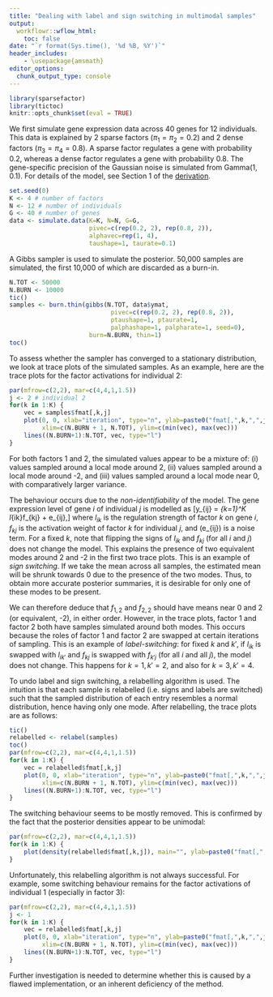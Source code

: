 ```yaml
---
title: "Dealing with label and sign switching in multimodal samples"
output:
  workflowr::wflow_html:
    toc: false
date: "`r format(Sys.time(), '%d %B, %Y')`"
header_includes:
    - \usepackage{amsmath}
editor_options:
  chunk_output_type: console
---
```


```r
library(sparsefactor)
library(tictoc)
knitr::opts_chunk$set(eval = TRUE)
```

We first simulate gene expression data across 40 genes for 12 individuals. This data is explained by 2 sparse factors ($\pi_1=\pi_2=0.2$) and 2 dense factors ($\pi_3=\pi_4=0.8$). A sparse factor regulates a gene with probability 0.2, whereas a dense factor regulates a gene with probability 0.8. The gene-specific precision of the Gaussian noise is simulated from $\text{Gamma}{(1,0.1)}$. For details of the model, see Section 1 of the [derivation](assets/derivation.pdf).

```r
set.seed(0)
K <- 4 # number of factors
N <- 12 # number of individuals
G <- 40 # number of genes
data <- simulate.data(K=K, N=N, G=G,
                      pivec=c(rep(0.2, 2), rep(0.8, 2)),
                      alphavec=rep(1, 4),
                      taushape=1, taurate=0.1)
```

A Gibbs sampler is used to simulate the posterior. 50,000 samples are simulated, the first 10,000 of which are discarded as a burn-in.

```r
N.TOT <- 50000
N.BURN <- 10000
tic()
samples <- burn.thin(gibbs(N.TOT, data$ymat,
                            pivec=c(rep(0.2, 2), rep(0.8, 2)),
                            ptaushape=1, ptaurate=1,
                            palphashape=1, palpharate=1, seed=0),
                      burn=N.BURN, thin=1)
toc()
```

To assess whether the sampler has converged to a stationary distribution, we look at trace plots of the simulated samples. As an example, here are the trace plots for the factor activations for individual 2:

```r
par(mfrow=c(2,2), mar=c(4,4,1,1.5))
j <- 2 # individual 2
for(k in 1:K) {
    vec = samples$fmat[,k,j]
    plot(0, 0, xlab="iteration", type="n", ylab=paste0("fmat[,",k,",",j,"]"),
         xlim=c(N.BURN + 1, N.TOT), ylim=c(min(vec), max(vec)))
    lines((N.BURN+1):N.TOT, vec, type="l")
}
```

For both factors 1 and 2, the simulated values appear to be a mixture of: (i) values sampled around a local mode around 2, (ii) values sampled around a local mode around -2, and (iii) values sampled around a local mode near 0, with comparatively larger variance.

The behaviour occurs due to the *non-identifiability* of the model. The gene expression level of gene $i$ of individual $j$ is modelled as
\[y_{ij} = \sum_{k=1}^K l_{ik}f_{kj} + e_{ij},\]
where $l_{ik}$ is the regulation strength of factor $k$ on gene $i$, $f_{kj}$ is the activation weight of factor $k$ for individual $j$, and \(e_{ij}\) is a noise term. For a fixed $k$, note that flipping the signs of $l_{ik}$ and $f_{kj}$ (for all $i$ and $j$) does not change the model. This explains the presence of two equivalent modes around 2 and -2 in the first two trace plots. This is an example of *sign switching*. If we take the mean across all samples, the estimated mean will be shrunk towards 0 due to the presence of the two modes. Thus, to obtain more accurate posterior summaries, it is desirable for only one of these modes to be present.

We can therefore deduce that $f_{1,2}$ and $f_{2,2}$ should have means near 0 and 2 (or equivalent, -2), in either order. However, in the trace plots, factor 1 and factor 2 both have samples simulated around both modes. This occurs because the roles of factor 1 and factor 2 are swapped at certain iterations of sampling. This is an example of *label-switching*: for fixed $k$ and $k'$, if $l_{ik}$ is swapped with $l_{ik'}$ and $f_{kj}$ is swapped with $f_{k'j}$ (for all $i$ and all $j$), the model does not change. This happens for $k=1,\,k'=2$, and also for $k=3,\,k'=4$.

To undo label and sign switching, a relabelling algorithm is used. The intuition is that each sample is relabelled (i.e. signs and labels are switched) such that the sampled distribution of each entry resembles a normal distribution, hence having only one mode. After relabelling, the trace plots are as follows:

```r
tic()
relabelled <- relabel(samples)
toc()
par(mfrow=c(2,2), mar=c(4,4,1,1.5))
for(k in 1:K) {
    vec = relabelled$fmat[,k,j]
    plot(0, 0, xlab="iteration", type="n", ylab=paste0("fmat[,",k,",",j,"]"),
         xlim=c(N.BURN + 1, N.TOT), ylim=c(min(vec), max(vec)))
    lines((N.BURN+1):N.TOT, vec, type="l")
}
```

The switching behaviour seems to be mostly removed. This is confirmed by the fact that the posterior densities appear to be unimodal:

```r
par(mfrow=c(2,2), mar=c(4,4,1,1.5))
for(k in 1:K) {
    plot(density(relabelled$fmat[,k,j]), main="", ylab=paste0("fmat[,",k,",",j,"]"))
}
```

Unfortunately, this relabelling algorithm is not always successful. For example, some switching behaviour remains for the factor activations of individual 1 (especially in factor 3):

```r
par(mfrow=c(2,2), mar=c(4,4,1,1.5))
j <- 1
for(k in 1:K) {
    vec = relabelled$fmat[,k,j]
    plot(0, 0, xlab="iteration", type="n", ylab=paste0("fmat[,",k,",",j,"]"),
         xlim=c(N.BURN + 1, N.TOT), ylim=c(min(vec), max(vec)))
    lines((N.BURN+1):N.TOT, vec, type="l")
}
```

Further investigation is needed to determine whether this is caused by a flawed implementation, or an inherent deficiency of the method.

